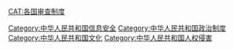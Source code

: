 {{Commons category|Censorship in China}}
{{Catmore|中華人民共和國審查制度}}

[[Category:中华人民共和国信息安全|Category:中华人民共和国信息安全]]
[[Category:中华人民共和国政治制度|Category:中华人民共和国政治制度]]
[[Category:中华人民共和国文化|Category:中华人民共和国文化]]
[[Category:中华人民共和国人权侵害|Category:中华人民共和国人权侵害]]
[[CAT:各国审查制度|CAT:各国审查制度]]